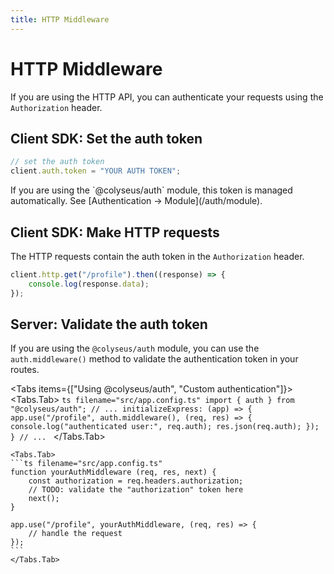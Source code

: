 ```yaml
---
title: HTTP Middleware
---
```


# HTTP Middleware

If you are using the HTTP API, you can authenticate your requests using the `Authorization` header.

<Steps>

## Client SDK: Set the auth token

```js filename="client.js"
// set the auth token
client.auth.token = "YOUR AUTH TOKEN";
```

<Callout type="info">
    If you are using the `@colyseus/auth` module, this token is managed automatically. See [Authentication → Module](/auth/module).
</Callout>

## Client SDK: Make HTTP requests

The HTTP requests contain the auth token in the `Authorization` header.

```js filename="client.js"
client.http.get("/profile").then((response) => {
    console.log(response.data);
});
```

## Server: Validate the auth token

If you are using the `@colyseus/auth` module, you can use the `auth.middleware()` method to validate the authentication token in your routes.

<Tabs items={["Using @colyseus/auth", "Custom authentication"]}>
    <Tabs.Tab>
    ```ts filename="src/app.config.ts"
    import { auth } from "@colyseus/auth";
    // ...
        initializeExpress: (app) => {
            app.use("/profile", auth.middleware(), (req, res) => {
                console.log("authenticated user:", req.auth);
                res.json(req.auth);
            });
        }
    // ...
    ```
    </Tabs.Tab>

    <Tabs.Tab>
    ```ts filename="src/app.config.ts"
    function yourAuthMiddleware (req, res, next) {
        const authorization = req.headers.authorization;
        // TODO: validate the "authorization" token here
        next();
    }

    app.use("/profile", yourAuthMiddleware, (req, res) => {
        // handle the request
    });
    ```
    </Tabs.Tab>
</Tabs>

</Steps>